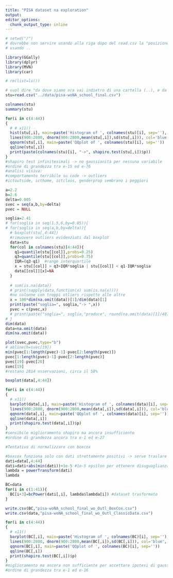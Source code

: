 ```yaml
---
title: "PISA dataset na exploration"
output: 
editor_options: 
  chunk_output_type: inline
---
```

```r
# setwd("/")
# dovrebbe non servire usando alla riga dopo del read.csv la "posizione relativa"
# usando ..

library(GGally)
library(dplyr)
library(MVN)
library(car)

# rm(list=ls())

# vuol dire "da dove siamo ora vai indietro di una cartella (..), e da lì vai in data
stu=read.csv("../data/pisa-woNA_school_final.csv")

colnames(stu)
summary(stu)
```


```r
for(i in c(4:44))
{
  # # x11()
  hist(stu[,i], main=paste('Histogram of ', colnames(stu)[i], sep=''), xlab=paste('V', i, sep=''))
  lines(900:2800, dnorm(900:2800,mean(stu[,i]),sd(stu[,i])), col='blue', lty=2)
  qqnorm(stu[,i], main=paste('QQplot of ', colnames(stu)[i], sep=''))
  qqline(stu[,i])
  print(paste(colnames(stu)[i], "->", shapiro.test(stu[,i])$p))
}
#shapiro test infinitesimali -> no gaussianità per nessuna variabile
#ordine di grandezza tra e-15 ed e-76
#analisi visiva:
#comportamento terribile su code -> outliers
#ictoutside, icthome, ictclass, genderprop sembrano i peggiori
```


```r
a=2.2
b=2.6
delta=0.005
svec = seq(a,b,by=delta)
pvec = NULL

soglia=2.41
# for(soglia in seq(1.5,6,by=0.05)){
# for(soglia in seq(a,b,by=delta)){
  # boxplot(stu[,4:44])
  #rimuovere outliers evidenziati dal boxplot
  data=stu
  for(col in colnames(stu)[4:44]){
    q1=quantile(stu[[col]],probs=0.25)
    q3=quantile(stu[[col]],probs=0.75)
    IQR=(q3-q1)  #range interquartile
    x = stu[[col]] > q3+IQR*soglia | stu[[col]] < q1-IQR*soglia
    data[[col]][x]=NA
  }
  
  # sum(is.na(data))  
  # print(sapply(data,function(x) sum(is.na(x))))
  #no colonne con troppi otliers rispetto alle altre
  x = 100*dim(na.omit(data))[1]/dim(data)[1]
  print(paste("soglia=", soglia,"-> ",x))
  pvec = c(pvec,x)
  # print(paste("soglia=", soglia,"produce", round(na.omit(data)[1]/4876*100, digits=2)))
# }
dim(data)
data=na.omit(data)
dim(na.omit(data))
```


```r
plot(svec,pvec,type="b")
# abline(h=svec[19])
min(pvec[1:length(pvec)-1]-pvec[2:length(pvec)])
pvec[1:length(pvec)-1]-pvec[2:length(pvec)]
pvec[19]-pvec[20]
svec[19]
#restano 2814 osservazioni, circa il 58%
```


```r
boxplot(data[,4:44])
```


```r
for(i in c(4:44))
{
  # x11()
  barplot(data[,i], main=paste('Histogram of ', colnames(data)[i], sep=''), xlab=paste('V', i, sep=''))
  lines(900:2800, dnorm(900:2800,mean(data[,i]),sd(data[,i])), col='blue', lty=2)
  qqnorm(data[,i], main=paste('QQplot of ', colnames(data)[i], sep=''))
  qqline(data[,i])
  print(shapiro.test(data[,i])$p)
}
#sensibile miglioramento shapiro ma ancora insufficiente 
#ordine di grandezza ancora tra e-1 ed e-27
```


```r
#Tentativo di normalizzare con boxcox

#boxcox funziona solo con dati strettamente positivi -> serve traslare dataset 
dati=data[,4:44]
dati=dati+abs(min(dati))+1e-5 #1e-5 epsilon per ottenere disuguaglianza stretta
lambda = powerTransform(dati)    
lambda
```


```r
BC=data  
for(i in c(1:41)){
  BC[i+3]=bcPower(dati[,i], lambda$lambda[i]) #dataset trasformato
}
```


```r
write.csv(BC,"pisa-woNA_school_final_wo_Outl_BoxCox.csv")
write.csv(data,"pisa-woNA_school_final_wo_Outl_ClassicData.csv")
```


```r
for(i in c(4:44))
{
  # x11()
  barplot(BC[,i], main=paste('Histogram of ', colnames(BC)[i], sep=''), xlab=paste('V', i, sep=''))
  lines(900:2800, dnorm(900:2800,mean(BC[,i]),sd(BC[,i])), col='blue', lty=2)
  qqnorm(BC[,i], main=paste('QQplot of ', colnames(BC)[i], sep=''))
  qqline(BC[,i])
  print(shapiro.test(BC[,i])$p)
}
#miglioramento ma ancora non sufficiente per accettare ipotesi di gaussianità
#ordine di grandezza tra e-1 ed e-16
```
